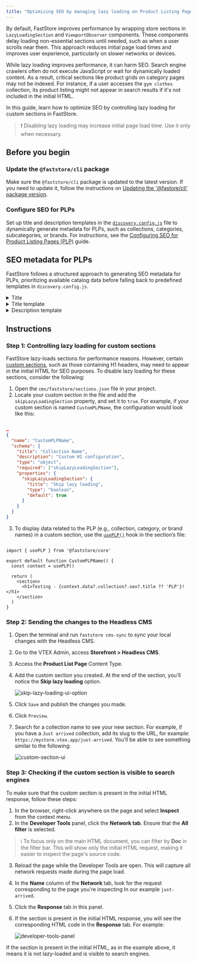 ```yaml
---
title: "Optimizing SEO by managing lazy loading on Product Listing Pages (PLPs)"
---
```


By default, FastStore improves performance by wrapping store sections in `LazyLoadingSection` and `ViewportObserver` components. These components delay loading non-essential sections until needed, such as when a user scrolls near them. This approach reduces initial page load times and improves user experience, particularly on slower networks or devices.

While lazy loading improves performance, it can harm SEO. Search engine crawlers often do not execute JavaScript or wait for dynamically loaded content. As a result, critical sections like product grids on category pages may not be indexed. For instance, if a user accesses the `gym clothes` collection, its product listing might not appear in search results if it's not included in the initial HTML.

In this guide, learn how to optimize SEO by controlling lazy loading for custom sections in FastStore.

>❗ Disabling lazy loading may increase initial page load time. Use it only when necessary.

## Before you begin

<Steps>

### Update the `@faststore/cli` package

Make sure the `@faststore/cli` package is updated to the latest version. If you need to update it, follow the instructions on [Updating the '@fastore/cli' package version](https://developers.vtex.com/docs/guides/faststore/project-structure-updating-the-cli-package-version).

### Configure SEO for PLPs

Set up title and description templates in the [`discovery.config.js`](https://developers.vtex.com/docs/guides/faststore/project-structure-config-options) file to dynamically generate metadata for PLPs, such as collections, categories, subcategories, or brands. 
For instructions, see the [Configuring SEO for Product Listing Pages (PLP)](https://developers.vtex.com/docs/guides/faststore/managing-performance-configuring-seo-for-plp) guide.

</Steps>

## SEO metadata for PLPs

FastStore follows a structured approach to generating SEO metadata for PLPs, prioritizing available catalog data before falling back to predefined templates in `discovery.config.js`.

<details>
<summary>Title</summary>

```mermaid
graph LR
A[Checks the Catalog for PLP's title] --> B{Is there a title in the Catalog?};
B -- Yes --> C[Uses the title from the Catalog];
B -- No --> D[Checks the Catalog for PLP's name];
D --> E{Is there a name in the Catalog?};
E -- Yes --> F[Uses the name from the Catalog];
E -- No --> G[Checks 'discovery.config.js' file];
G --> H[Uses general SEO title];
C --> I[Displays Title];
F --> I;
H --> I;
```

</details>

<details>
<summary>Title template</summary>

```mermaid
graph LR
A[Checks for a template configured in 'discovery.config.js' in the 'seo' section] --> B{Is there a title template?};
B -- Yes --> C[Displays Title using the template];
B -- No --> D[Uses the generic title template from the 'seo' object in 'discovery.config.js'.];
D --> C;
```

</details>

<details>
<summary>Description template</summary>

```mermaid
graph LR
A[Checks the Catalog for the PLP's description] --> B{Is there a description in the Catalog?};
B -- Yes --> C[Uses the description from the Catalog];
B -- No --> D[Checks the PLP description template in the 'plp' property of 'discovery.config.js'];
D --> E{Is there a PLP description template?};
E -- Yes --> F[Uses the PLP description template using the PLP title in it];
E -- No --> G[Uses the generic description template in the 'seo' object of 'discovery.config.js'];
C --> H[Displays Description];
F --> H;
G --> H;
```

</details>

## Instructions

### Step 1: Controlling lazy loading for custom sections

FastStore lazy-loads sections for performance reasons. However, certain [custom sections](https://developers.vtex.com/docs/guides/faststore/building-sections-creating-a-new-section), such as those containing H1 headers, may need to appear in the initial HTML for SEO purposes. To disable lazy loading for these sections, consider the following:

1. Open the `cms/faststore/sections.json` file in your project.
2. Locate your custom section in the file and add the `skipLazyLoadingSection` property, and set it to `true`. For example, if your custom section is named `CustomPLPName`, the configuration would look like this:

  ```sections.json

  …
  {
    "name": "CustomPLPName",
    "schema": {
      "title": "Collection Name",
      "description": "Custom H1 configuration",
      "type": "object",
      "required": ["skipLazyLoadingSection"],
      "properties": {
        "skipLazyLoadingSection": {
          "title": "Skip lazy loading",
          "type": "boolean",
          "default": true
        }
      }
    }
  }

  ```

3. To display data related to the PLP (e.g., collection, category, or brand names) in a custom section, use the [`usePLP()`](https://developers.vtex.com/docs/guides/faststore/api-extensions-consuming-api-extensions#consuming-api-extensions-data-from-custom-sections) hook in the section’s file:

  ```CallToAction.tsx

  import { usePLP } from '@faststore/core'

  export default function CustomPLPName() {
    const context = usePLP()

    return (
      <section>
        <h1>Testing - {context.data?.collection?.seo?.title ?? 'PLP'}!</h1>
      </section>
    )
  }

  ```

### Step 2: Sending the changes to the Headless CMS

1. Open the terminal and run `faststore cms-sync` to sync your local changes with the Headless CMS.
2. Go to the VTEX Admin, access **Storefront > Headless CMS**.
3. Access the **Product List Page** Content Type.
4. Add the custom section you created. At the end of the section, you’ll notice the **Skip lazy loading** option.

   ![skip-lazy-loading-ui-option](https://vtexhelp.vtexassets.com/assets/docs/src/skip-lazy-loading-option___32bda38cafbf728774a30ad9ada8be01.png)

5. Click `Save` and publish the changes you made.
6. Click `Preview`.
7. Search for a collection name to see your new section. For example, if you have a `Just arrived` collection, add its slug to the URL, for example: `https://mystore.vtex.app/just-arrived`. You’ll be able to see something similar to the following:

    ![custom-section-ui](https://vtexhelp.vtexassets.com/assets/docs/src/custom-section___48bf7d70d678b4fb4ddae39aa0cf14cb.png)

### Step 3: Checking if the custom section is visible to search engines

To make sure that the custom section is present in the initial HTML response, follow these steps:

1. In the browser, right-click anywhere on the page and select **Inspect** from the context menu.
2. In the **Developer Tools** panel, click the **Network tab**. Ensure that the **All filter** is selected.

  > ℹ To focus only on the main HTML document, you can filter by **Doc** in the filter bar. This will show only the initial HTML request, making it easier to inspect the page's source code.

3. Reload the page while the Developer Tools are open. This will capture all network requests made during the page load.
4. In the **Name** column of the **Network** tab, look for the request corresponding to the page you're inspecting In our example `just-arrived`.
5. Click the **Response** tab in this panel.
6. If the section is present in the initial HTML response, you will see the corresponding HTML code in the **Response** tab. For example:

   ![developer-tools-panel](https://vtexhelp.vtexassets.com/assets/docs/src/developer-tools-panel___9240a6f4b36ce8151f6d346e78674f2b.png)

If the section is present in the initial HTML, as in the example above, it means it is not lazy-loaded and is visible to search engines.
